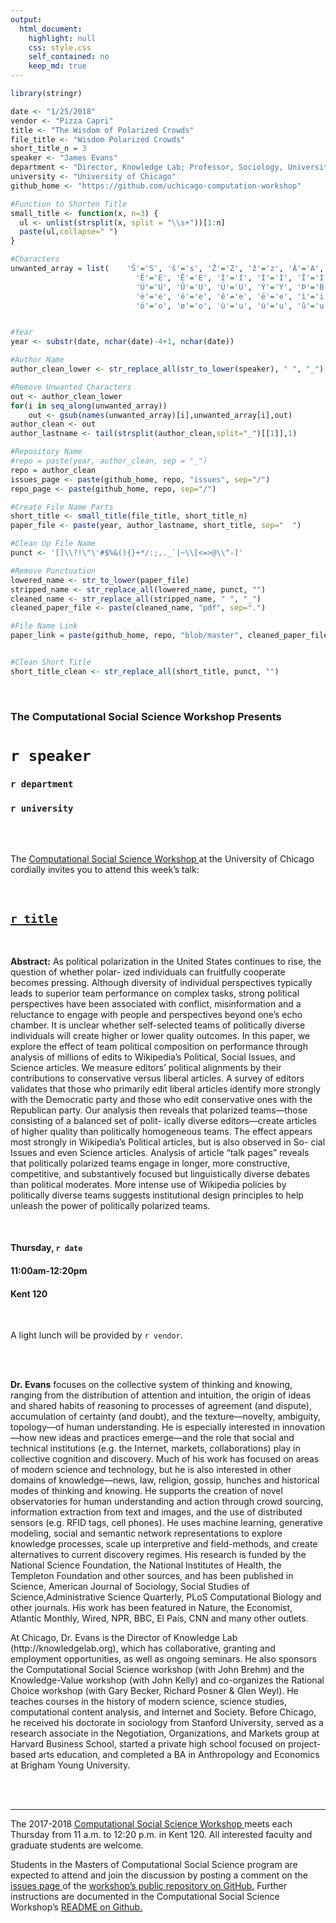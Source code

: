 ```yaml
---
output:
  html_document:
    highlight: null
    css: style.css
    self_contained: no
    keep_md: true
---
```


```r
library(stringr)

date <- "1/25/2018"
vendor <- "Pizza Capri"
title <- "The Wisdom of Polarized Crowds"
file_title <- "Wisdom Polarized Crowds"
short_title_n = 3
speaker <- "James Evans"
department <- "Director, Knowledge Lab; Professor, Sociology, University of Chicago; Senior Fellow, Computation Institute; Faculty Director, Masters Program in Computational Social Sciences"
university <- "University of Chicago"
github_home <- "https://github.com/uchicago-computation-workshop"


```

```r
#Function to Shorten Title
small_title <- function(x, n=3) {
  ul <- unlist(strsplit(x, split = "\\s+"))[1:n]
  paste(ul,collapse=" ")
}

#Characters
unwanted_array = list(    'Š'='S', 'š'='s', 'Ž'='Z', 'ž'='z', 'À'='A', 'Á'='A', 'Â'='A', 'Ã'='A', 'Ä'='A', 'Å'='A', 'Æ'='A', 'Ç'='C', 'È'='E', 'É'='E',
                            'Ê'='E', 'Ë'='E', 'Ì'='I', 'Í'='I', 'Î'='I', 'Ï'='I', 'Ñ'='N', 'Ò'='O', 'Ó'='O', 'Ô'='O', 'Õ'='O', 'Ö'='O', 'Ø'='O', 'Ù'='U',
                            'Ú'='U', 'Û'='U', 'Ü'='U', 'Ý'='Y', 'Þ'='B', 'ß'='Ss', 'à'='a', 'á'='a', 'â'='a', 'ã'='a', 'ä'='a', 'å'='a', 'æ'='a', 'ç'='c',
                            'è'='e', 'é'='e', 'ê'='e', 'ë'='e', 'ì'='i', 'í'='i', 'î'='i', 'ï'='i', 'ð'='o', 'ñ'='n', 'ò'='o', 'ó'='o', 'ô'='o', 'õ'='o',
                            'ö'='o', 'ø'='o', 'ù'='u', 'ú'='u', 'û'='u', 'ý'='y', 'ý'='y', 'þ'='b', 'ÿ'='y' )


#Year
year <- substr(date, nchar(date)-4+1, nchar(date))

#Author Name
author_clean_lower <- str_replace_all(str_to_lower(speaker), " ", "_")

#Remove Unwanted Characters
out <- author_clean_lower
for(i in seq_along(unwanted_array))
    out <- gsub(names(unwanted_array)[i],unwanted_array[i],out)
author_clean <- out
author_lastname <- tail(strsplit(author_clean,split="_")[[1]],1)

#Repository Name
#repo = paste(year, author_clean, sep = "_")
repo = author_clean
issues_page <- paste(github_home, repo, "issues", sep="/")
repo_page <- paste(github_home, repo, sep="/")

#Create File Name Parts
short_title <- small_title(file_title, short_title_n)
paper_file <- paste(year, author_lastname, short_title, sep="  ")

#Clean Up File Name
punct <- '[]\\?!\"\'#$%&(){}+*/:;,._`|~\\[<=>@\\^-]'

#Remove Punctuation
lowered_name <- str_to_lower(paper_file)
stripped_name <- str_replace_all(lowered_name, punct, "")
cleaned_name <- str_replace_all(stripped_name, " ", "_")
cleaned_paper_file <- paste(cleaned_name, "pdf", sep=".")

#File Name Link
paper_link = paste(github_home, repo, "blob/master", cleaned_paper_file, sep="/"  )


#Clean Short Title
short_title_clean <- str_replace_all(short_title, punct, "")

```

<br>

<h3 class=pfblock-header> The Computational Social Science Workshop Presents </h3>

<h1 class=pfblock-header3> `r speaker` </h1>
<h3 class=pfblock-header3> `r department` </h3>
<h3 class=pfblock-header3> `r university` </h3>

<br><br>



<p class=pfblock-header3>The <a href="https://macss.uchicago.edu/content/computation-workshop"> Computational Social Science Workshop </a> at the University of Chicago cordially invites you to attend this week's talk:</p>

<br>

<div class=pfblock-header3>
<h2 class=pfblock-header>
  <a href="`r paper_link`" >`r title`</a>
</h2>

<br>
</div>

<p class=footertext2>

**Abstract:** As political polarization in the United States continues to rise, the question of whether polar- ized individuals can fruitfully cooperate becomes pressing. Although diversity of individual perspectives typically leads to superior team performance on complex tasks, strong political perspectives have been associated with conflict, misinformation and a reluctance to engage with people and perspectives beyond one’s echo chamber. It is unclear whether self-selected teams of politically diverse individuals will create higher or lower quality outcomes. In this paper, we explore the effect of team political composition on performance through analysis of millions of edits to Wikipedia’s Political, Social Issues, and Science articles. We measure editors’ political alignments by their contributions to conservative versus liberal articles. A survey of editors validates that those who primarily edit liberal articles identify more strongly with the Democratic party and those who edit conservative ones with the Republican party. Our analysis then reveals that polarized teams—those consisting of a balanced set of polit- ically diverse editors—create articles of higher quality than politically homogeneous teams. The effect appears most strongly in Wikipedia’s Political articles, but is also observed in So- cial Issues and even Science articles. Analysis of article “talk pages” reveals that politically polarized teams engage in longer, more constructive, competitive, and substantively focused but linguistically diverse debates than political moderates. More intense use of Wikipedia policies by politically diverse teams suggests institutional design principles to help unleash the power of politically polarized teams.
</p>

<br>

<h4 class=pfblock-header3> Thursday, `r date` </h4>
<h4 class=pfblock-header3> 11:00am-12:20pm </h4>
<h4 class=pfblock-header3> Kent 120 </h4>

<br>

<p class=pfblock-header3>A light lunch will be provided by `r vendor`.</p>

<br><br>

<p class=footertext2>

**Dr. Evans** focuses on the collective system of thinking and knowing, ranging from the distribution of attention and intuition, the origin of ideas and shared habits of reasoning to processes of agreement (and dispute), accumulation of certainty (and doubt), and the texture—novelty, ambiguity, topology—of human understanding. He is especially interested in innovation—how new ideas and practices emerge—and the role that social and technical institutions (e.g. the Internet, markets, collaborations) play in collective cognition and discovery. Much of his work has focused on areas of modern science and technology, but he is also interested in other domains of knowledge—news, law, religion, gossip, hunches and historical modes of thinking and knowing. He supports the creation of novel observatories for human understanding and action through crowd sourcing, information extraction from text and images, and the use of distributed sensors (e.g. RFID tags, cell phones). He uses machine learning, generative modeling, social and semantic network representations to explore knowledge processes, scale up interpretive and field-methods, and create alternatives to current discovery regimes. His research is funded by the National Science Foundation, the National Institutes of Health, the Templeton Foundation and other sources, and has been published in Science, American Journal of Sociology, Social Studies of Science,Administrative Science Quarterly, PLoS Computational Biology and other journals. His work has been featured in Nature, the Economist, Atlantic Monthly, Wired, NPR, BBC, El País, CNN and many other outlets.

At Chicago, Dr. Evans is the Director of Knowledge Lab (http://knowledgelab.org), which has collaborative, granting and employment opportunities, as well as ongoing seminars. He also sponsors the Computational Social Science workshop (with John Brehm) and the Knowledge-Value workshop (with John Kelly) and co-organizes the Rational Choice workshop (with Gary Becker, Richard Posner & Glen Weyl).  He teaches courses in the history of modern science, science studies, computational content analysis, and Internet and Society. Before Chicago, he received his doctorate in sociology from Stanford University, served as a research associate in the Negotiation, Organizations, and Markets group at Harvard Business School, started a private high school focused on project-based arts education, and completed a BA in Anthropology and Economics at Brigham Young University. 
</p>




<br><br>

---

<p class=footertext> The 2017-2018 <a href="https://macss.uchicago.edu/content/computation-workshop"> Computational Social Science Workshop </a> meets each Thursday from 11 a.m. to 12:20 p.m. in Kent 120. All interested faculty and graduate students are welcome.</p>

<p class=footertext>Students in the Masters of Computational Social Science program are expected to attend and join the discussion by posting a comment on the <a href="`r issues_page`"> issues page </a> of the <a href="`r repo_page`"> workshop's public repository on GitHub.</a> Further instructions are documented in the Computational Social Science Workshop's <a href="https://github.com/uchicago-computation-workshop/README"> README on Github.</a></p>
